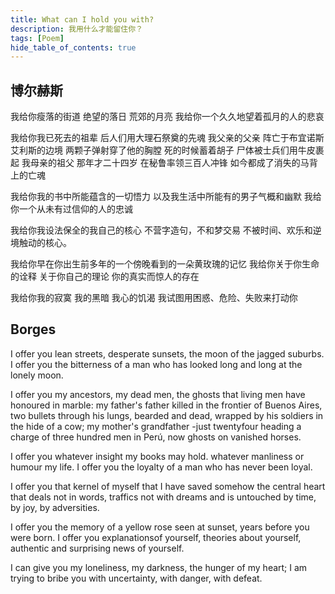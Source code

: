 ```yaml
---
title: What can I hold you with? 
description: 我用什么才能留住你？
tags: [Poem]
hide_table_of_contents: true
---
```


## 博尔赫斯

我给你瘦落的街道
绝望的落日
荒郊的月亮
我给你一个久久地望着孤月的人的悲哀

我给你我已死去的祖辈
后人们用大理石祭奠的先魂
我父亲的父亲
阵亡于布宜诺斯艾利斯的边境
两颗子弹射穿了他的胸膛
死的时候蓄着胡子
尸体被士兵们用牛皮裹起
我母亲的祖父
那年才二十四岁
在秘鲁率领三百人冲锋
如今都成了消失的马背上的亡魂

我给你我的书中所能蕴含的一切悟力
以及我生活中所能有的男子气概和幽默
我给你一个从未有过信仰的人的忠诚

我给你我设法保全的我自己的核心
不营字造句，不和梦交易
不被时间、欢乐和逆境触动的核心。

我给你早在你出生前多年的一个傍晚看到的一朵黄玫瑰的记忆
我给你关于你生命的诠释
关于你自己的理论
你的真实而惊人的存在

我给你我的寂寞
我的黑暗
我心的饥渴
我试图用困惑、危险、失败来打动你

## Borges

I offer you lean streets, 
desperate sunsets, 
the moon of the jagged suburbs.
I offer you the bitterness of a man who has looked long and long at the lonely moon.

I offer you my ancestors, my dead men,
the ghosts that living men have honoured in marble: 
my father's father 
killed in the frontier of Buenos Aires, 
two bullets through his lungs,
bearded and dead, 
wrapped by his soldiers in the hide of a cow; 
my mother's grandfather -just twentyfour 
heading a charge of three hundred men in Perú,
now ghosts on vanished horses.

I offer you whatever insight my books may hold. 
whatever manliness or humour my life.
I offer you the loyalty of a man who has never been loyal. 

I offer you that kernel of myself that I have saved somehow the central heart 
that deals not in words, traffics not with dreams 
and is untouched by time, by joy, by adversities. 

I offer you the memory of a yellow rose seen at sunset, years before you were born. 
I offer you explanationsof yourself, 
theories about yourself, 
authentic and surprising news of yourself.

I can give you my loneliness, 
my darkness, 
the hunger of my heart; 
I am trying to bribe you with uncertainty, with danger, with defeat.
